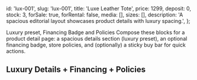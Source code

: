 
  id: 'lux-001',
  slug: 'lux-001',
  title: 'Luxe Leather Tote',
  price: 1299,
  deposit: 0,
  stock: 3,
  forSale: true,
  forRental: false,
  media: [],
  sizes: [],
  description: 'A spacious editorial layout showcases product details with luxury spacing.',
};

<Meta title="Sections/PDP/Docs" />

<Title>PDP Sections</Title>
<Subtitle>Luxury preset, Financing Badge and Policies</Subtitle>

<Description>
Compose these blocks for a product detail page: a spacious details section (luxury preset), an optional
financing badge, store policies, and (optionally) a sticky buy bar for quick actions.
</Description>

## Luxury Details + Financing + Policies

<Canvas>
  <div style={{ maxWidth: 960, margin: '0 auto', padding: 16 }}>
    <PDPDetailsSection product={mockProduct} preset="luxury" />
    <div style={{ marginTop: 12 }}>
      <FinancingBadge provider="klarna" apr={0} termMonths={12} price={mockProduct.price} currency="USD" />
    </div>
    <div style={{ marginTop: 16 }}>
      <PoliciesAccordion
        shipping="<p>Free insured shipping worldwide</p>"
        returns="<p>30‑day returns. Prepaid label.</p>"
        warranty="<p>2‑year limited warranty</p>"
      />
    </div>
    <div style={{ marginTop: 24 }}>
      <StickyBuyBar product={mockProduct} />
    </div>
  </div>
  
</Canvas>
